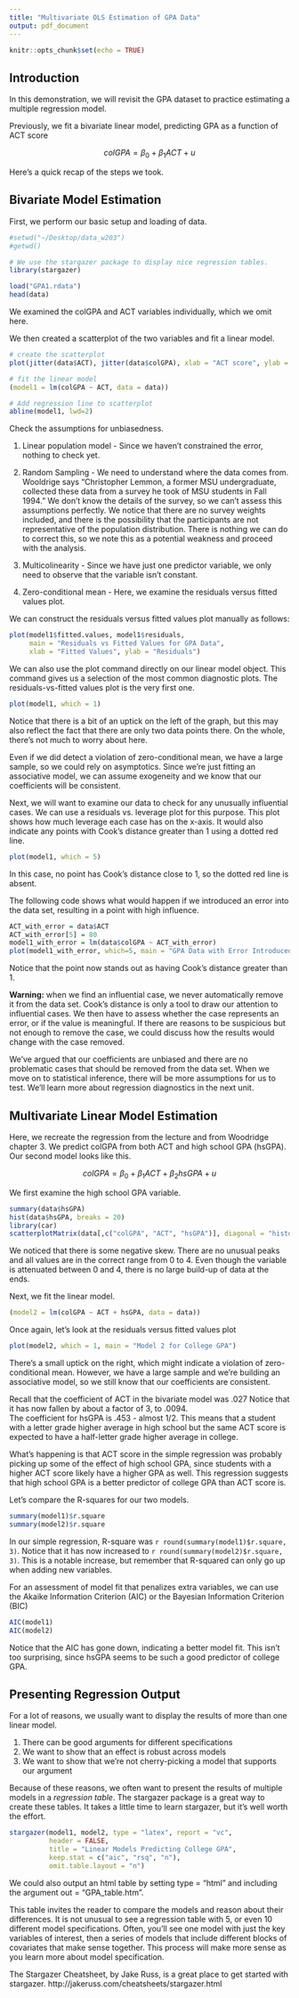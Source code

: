 ```yaml
---
title: "Multivariate OLS Estimation of GPA Data"
output: pdf_document
---
```


```r
knitr::opts_chunk$set(echo = TRUE)
```

## Introduction

In this demonstration, we will revisit the GPA dataset to practice estimating a multiple regression model.

Previously, we fit a bivariate linear model, predicting GPA as a function of ACT score

$$ colGPA = \beta_0 + \beta_1 ACT + u $$

Here's a quick recap of the steps we took.


## Bivariate Model Estimation

First, we perform our basic setup and loading of data.

```r
#setwd("~/Desktop/data_w203")
#getwd()

# We use the stargazer package to display nice regression tables.
library(stargazer)

load("GPA1.rdata")
head(data)
```

We examined the colGPA and ACT variables individually, which we omit here.

We then created a scatterplot of the two variables and fit a linear model.

```r
# create the scatterplot
plot(jitter(data$ACT), jitter(data$colGPA), xlab = "ACT score", ylab = "College GPA", main = "College GPA versus ACT score")

# fit the linear model
(model1 = lm(colGPA ~ ACT, data = data))

# Add regression line to scatterplot
abline(model1, lwd=2)
```


Check the assumptions for unbiasedness.

1. Linear population model - Since we haven't constrained the error,
   nothing to check yet.
   
2. Random Sampling - We need to understand where the data comes from.
   Wooldrige says "Christopher Lemmon, a former MSU undergraduate, 
   collected these data from a survey he took of MSU students in 
   Fall 1994."  We don't know the details of the survey, so we can't
   assess this assumptions perfectly.  We notice that there are no
   survey weights included, and there is the possibility that the
   participants are not representative of the population distribution.
   There is nothing we can do to correct this, so we note this as
   a potential weakness and proceed with the analysis.
   
3. Multicolinearity - Since we have just one predictor variable, we
    only need to observe that the variable isn't constant.
    
4. Zero-conditional mean - Here, we examine the residuals versus fitted
   values plot.
   
We can construct the residuals versus fitted values plot manually as follows:
   
```r
plot(model1$fitted.values, model1$residuals, 
     main = "Residuals vs Fitted Values for GPA Data",
     xlab = "Fitted Values", ylab = "Residuals")
```

We can also use the plot command directly on our linear model object.
This command gives us a selection of the most common diagnostic plots. 
The residuals-vs-fitted values plot is the very first one.

```r
plot(model1, which = 1)
```

Notice that there is a bit of an uptick on the left of the graph,
but this may also reflect the fact that there are only two data points
there.  On the whole, there's not much to worry about here.

Even if we did detect a violation of zero-conditional mean, we have a
large sample, so we could rely on asymptotics.  Since we're just fitting
an associative model, we can assume exogeneity and we know that our
coefficients will be consistent.

Next, we will want to examine our data to check for any unusually
influential cases.
We can use a residuals vs. leverage plot for this purpose.
This plot shows how much leverage each case has on the x-axis.
It would also indicate any points with Cook's distance greater than
1 using a dotted red line.

```r
plot(model1, which = 5)
```

In this case, no point has Cook's distance close to 1, so the dotted
red line is absent.

The following code shows what would happen if we introduced an error into 
the data set, resulting in a point with high influence.

```r
ACT_with_error = data$ACT
ACT_with_error[5] = 80
model1_with_error = lm(data$colGPA ~ ACT_with_error)
plot(model1_with_error, which=5, main = "GPA Data with Error Introduced")
```

Notice that the point now stands out as having Cook's distance greater
than 1.
  
**Warning:** when we find an influential case, we never automatically remove it
from the data set. Cook's distance is only a tool to draw our attention
to influential cases.  We then have to assess whether the case represents
an error, or if the value is meaningful.  If there are reasons to be
suspicious but not enough to remove the case, we could discuss how 
the results would change with the case removed.

We've argued that our coefficients are unbiased and there are no
problematic cases that should be removed from the data set.
When we move on to statistical inference, there will be more assumptions 
for us to test.  We'll learn more about regression diagnostics 
in the next unit.

## Multivariate Linear Model Estimation

Here, we recreate the regression from the lecture and from
Woodridge chapter 3.
We predict colGPA from both ACT and high school GPA (hsGPA).  Our second model looks like this.

$$ colGPA = \beta_0 + \beta_1 ACT + \beta_2 hsGPA + u $$

We first examine the high school GPA variable.

```r
summary(data$hsGPA)
hist(data$hsGPA, breaks = 20)
library(car)
scatterplotMatrix(data[,c("colGPA", "ACT", "hsGPA")], diagonal = "histogram")
```

We noticed that there is some negative skew.  There are no unusual peaks and all values are in the correct range from 0 to 4.  Even though the variable is attenuated
between 0 and 4, there is no large build-up of data at the ends.

Next, we fit the linear model.

```r
(model2 = lm(colGPA ~ ACT + hsGPA, data = data))
```

Once again, let's look at the residuals versus fitted values plot

```r
plot(model2, which = 1, main = "Model 2 for College GPA")
```


There's a small uptick on the right, which might indicate a
violation of zero-conditional mean.  However, we have a large 
sample and we're building an associative model, so we still 
know that our coefficients are consistent.

Recall that the coefficient of ACT in the bivariate model was .027
Notice that it has now fallen by about a factor of 3, to .0094.  
The coefficient for hsGPA is .453 - almost 1/2.  This means
that a student with a letter grade higher average in high school but 
the same ACT score is expected to have a half-letter grade higher 
average in college.

What's happening is that ACT score in the simple regression was probably
picking up some of the effect of high school GPA, since students 
with a higher ACT score likely have a higher GPA as well.  This 
regression suggests that high school GPA is a better predictor of 
college GPA than ACT score is.

Let's compare the R-squares for our two models.

```r
summary(model1)$r.square
summary(model2)$r.square
```

In our simple regression, R-square was `r round(summary(model1)$r.square, 3)`.
Notice that it has now increased to `r round(summary(model2)$r.square, 3)`.
This is a notable increase, but remember that R-squared can
only go up when adding new variables.

For an assessment of model fit that penalizes extra variables, 
we can use the Akaike Information Criterion (AIC) or the Bayesian
Information Criterion (BIC)

```r
AIC(model1)
AIC(model2)
```

Notice that the AIC has gone down, indicating a better model fit.
This isn't too surprising, since hsGPA seems to be such a good
predictor of college GPA.

## Presenting Regression Output

For a lot of reasons, we usually want to display the results of more than
one linear model.

1. There can be good arguments for different specifications
2. We want to show that an effect is robust across models
3. We want to show that we're not cherry-picking a model that supports our argument

Because of these reasons, we often want to present the results of
multiple models in a *regression table*.  The stargazer package is
a great way to create these tables.  It takes a little time to
learn stargazer, but it's well worth the effort.


```r
stargazer(model1, model2, type = "latex", report = "vc",
          header = FALSE,
          title = "Linear Models Predicting College GPA",
          keep.stat = c("aic", "rsq", "n"),
          omit.table.layout = "n")
```

We could also output an html table by setting type = "html" and including the argument out = "GPA_table.htm".

This table invites the reader to compare the models and reason about their differences.  It is not unusual to see a regression table with 5, or even 10 
different model specifications.  Often, you'll see one model with just the key variables of interest, then a series of models that include different blocks of covariates that make sense together.  This process will make more sense as you learn more about model specification.

The Stargazer Cheatsheet, by Jake Russ, is a great place to get started with stargazer.  http://jakeruss.com/cheatsheets/stargazer.html